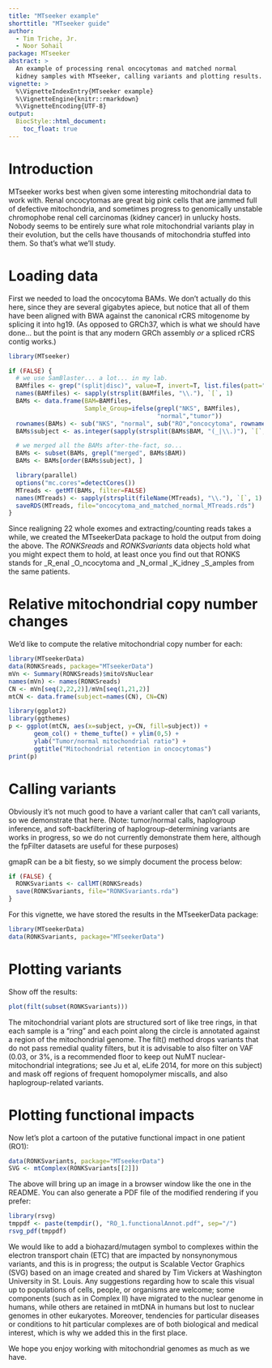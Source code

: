```yaml
---
title: "MTseeker example"
shorttitle: "MTseeker guide"
author: 
  - Tim Triche, Jr. 
  - Noor Sohail 
package: MTseeker
abstract: >
  An example of processing renal oncocytomas and matched normal
  kidney samples with MTseeker, calling variants and plotting results.
vignette: >
  %\VignetteIndexEntry{MTseeker example}
  %\VignetteEngine{knitr::rmarkdown}
  %\VignetteEncoding{UTF-8}
output: 
  BiocStyle::html_document:
    toc_float: true
---
```


# Introduction

MTseeker works best when given some interesting mitochondrial data to work with.
Renal oncocytomas are great big pink cells that are jammed full of defective 
mitochondria, and sometimes progress to genomically unstable chromophobe renal
cell carcinomas (kidney cancer) in unlucky hosts. Nobody seems to be entirely 
sure what role mitochondrial variants play in their evolution, but the cells 
have thousands of mitochondria stuffed into them. So that's what we'll study.


# Loading data

First we needed to load the oncocytoma BAMs. We don't actually do this here, 
since they are several gigabytes apiece, but notice that all of them have 
been aligned with BWA against the canonical rCRS mitogenome by splicing it 
into hg19. (As opposed to GRCh37, which is what we should have done... but
the point is that any modern GRCh assembly *or* a spliced rCRS contig works.)

```r
library(MTseeker)

if (FALSE) { 
  # we use SamBlaster... a lot... in my lab.
  BAMfiles <- grep("(split|disc)", value=T, invert=T, list.files(patt=".bam$"))
  names(BAMfiles) <- sapply(strsplit(BAMfiles, "\\."), `[`, 1)
  BAMs <- data.frame(BAM=BAMfiles, 
                     Sample_Group=ifelse(grepl("NKS", BAMfiles), 
                                         "normal","tumor"))
  rownames(BAMs) <- sub("NKS", "normal", sub("RO","oncocytoma", rownames(BAMs)))
  BAMs$subject <- as.integer(sapply(strsplit(BAMs$BAM, "(_|\\.)"), `[`, 2))

  # we merged all the BAMs after-the-fact, so...
  BAMs <- subset(BAMs, grepl("merged", BAMs$BAM))
  BAMs <- BAMs[order(BAMs$subject), ]

  library(parallel) 
  options("mc.cores"=detectCores())
  MTreads <- getMT(BAMs, filter=FALSE) 
  names(MTreads) <- sapply(strsplit(fileName(MTreads), "\\."), `[`, 1)
  saveRDS(MTreads, file="oncocytoma_and_matched_normal_MTreads.rds")
}
```

Since realigning 22 whole exomes and extracting/counting reads takes a while,
we created the MTseekerData package to hold the output from doing the above. 
The _RONKSreads_ and _RONKSvariants_ data objects hold what you might expect 
them to hold, at least once you find out that RONKS stands for _R_enal 
_O_ncocytoma and _N_ormal _K_idney _S_amples from the same patients. 


# Relative mitochondrial copy number changes

We'd like to compute the relative mitochondrial copy number for each:

```r
library(MTseekerData)
data(RONKSreads, package="MTseekerData")
mVn <- Summary(RONKSreads)$mitoVsNuclear
names(mVn) <- names(RONKSreads) 
CN <- mVn[seq(2,22,2)]/mVn[seq(1,21,2)] 
mtCN <- data.frame(subject=names(CN), CN=CN)

library(ggplot2) 
library(ggthemes)
p <- ggplot(mtCN, aes(x=subject, y=CN, fill=subject)) + 
       geom_col() + theme_tufte() + ylim(0,5) + 
       ylab("Tumor/normal mitochondrial ratio") + 
       ggtitle("Mitochondrial retention in oncocytomas")
print(p)
```

# Calling variants

Obviously it's not much good to have a variant caller that can't call variants,
so we demonstrate that here. (Note: tumor/normal calls, haplogroup inference,
and soft-backfiltering of haplogroup-determining variants are works in progress,
so we do not currently demonstrate them here, although the fpFilter datasets 
are useful for these purposes)

gmapR can be a bit fiesty, so we simply document the process below: 

```r
if (FALSE) { 
  RONKSvariants <- callMT(RONKSreads)
  save(RONKSvariants, file="RONKSvariants.rda")
}
```

For this vignette, we have stored the results in the MTseekerData package:

```r
library(MTseekerData)
data(RONKSvariants, package="MTseekerData")
```

# Plotting variants

Show off the results:

```r
plot(filt(subset(RONKSvariants)))
```

The mitochondrial variant plots are structured sort of like tree rings, in that
each sample is a "ring" and each point along the circle is annotated against
a region of the mitochondrial genome. The filt() method drops variants that do
not pass remedial quality filters, but it is advisable to also filter on VAF 
(0.03, or 3%, is a recommended floor to keep out NuMT nuclear-mitochondrial 
integrations; see Ju et al, eLife 2014, for more on this subject) and mask off
regions of frequent homopolymer miscalls, and also haplogroup-related variants.


# Plotting functional impacts

Now let's plot a cartoon of the putative functional impact in one patient (RO1):

```r
data(RONKSvariants, package="MTseekerData")
SVG <- mtComplex(RONKSvariants[[2]]) 
```

The above will bring up an image in a browser window like the one in the README.
You can also generate a PDF file of the modified rendering if you prefer:

```r
library(rsvg) 
tmppdf <- paste(tempdir(), "RO_1.functionalAnnot.pdf", sep="/") 
rsvg_pdf(tmppdf)
```

We would like to add a biohazard/mutagen symbol to complexes within the electron
transport chain (ETC) that are impacted by nonsynonymous variants, and this is 
in progress; the output is Scalable Vector Graphics (SVG) based on an image 
created and shared by Tim Vickers at Washington University in St. Louis. Any
suggestions regarding how to scale this visual up to populations of cells, 
people, or organisms are welcome; some components (such as in Complex II) have 
migrated to the nuclear genome in humans, while others are retained in mtDNA in 
humans but lost to nuclear genomes in other eukaryotes. Moreover, tendencies 
for particular diseases or conditions to hit particular complexes are of both
biological and medical interest, which is why we added this in the first place.

We hope you enjoy working with mitochondrial genomes as much as we have. 
